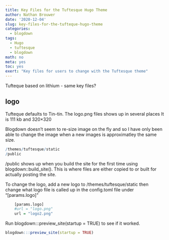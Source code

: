 ```yaml
---
title: Key Files for the Tuftesque Hugo Theme
author: Nathan Brouwer
date: '2020-12-04'
slug: key-files-for-the-tufteque-hugo-theme
categories:
  - blogdown
tags:
  - Hugo
  - tuftesque
  - blogdown
math: no
meta: yes
toc: yes
exert: "Key files for users to change with the Tuftesque theme"
---
```



<!--more-->

Tufteque based on lithium - same key files?

## logo

Tufteque defaults to Tin-tin.
The logo.png files shows up in several places
It is 111 kb and 320×320

Blogdown doesn't seem to re-size image on the fly and so I have only been able to change the image when a new images is approximatley the same size.

```r
/themes/tuftesque/static
/public
```



/public shows up when you build the site for the first time using blogdown::build_site().  This is where files are either copied to or built for actually posting the site.

To change the logo, add a new logo to /themes/tuftesque/static then change what logo file is called up in the config.toml file under "[params.logo]"

```r
    [params.logo]
    #url = "logo.png"
    url = "logo2.png"
```


Run blogdown:::preview_site(startup = TRUE) to see if it worked.
```r
blogdown:::preview_site(startup = TRUE)
```






